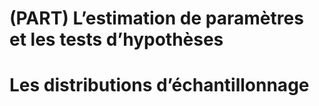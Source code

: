 # (PART) L'estimation de paramètres et les tests d'hypothèses {-} 

# Les distributions d'échantillonnage
